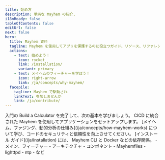 ```yaml
---
title: 始め方
description: 単純な Mayhem の紹介.
i18nReady: false
tableOfContents: false
editUrl: false
next: false
hero:
  title: Mayhem 資料
  tagline: Mayhem を使用してアプリを保護するのに役立つガイド、リソース、リファレンスなど。
  actions:
    - text: 始めよう！
      icon: rocket
      link: /installation/
      variant: primary
    - text: メイヘムのフィーチャーを学ぼう！
      icon: right-arrow
      link: /ja/concepts/why-mayhem/
  facepile:
    tagline: Mayhem で駆動され
    linkText: 参加しませんか
    link: /ja/contribute/
---
```



<CardGrid>

  <SplitCard title="ガイド付きツアーに参加する" icon="rocket">
    入門の Build a Calculator を完了して、次の基本を学びましょう。
    CICD に統合された Mayhem を使用してアプリケーションをセットアップします。
  </SplitCard>


  <Card title="Mayhem について学ぶ" icon="star">
    [メイヘム、ファジング、動的分析の仕組み](/ja/concepts/how-mayhem-works)
    について学び、コードのセキュリティと信頼性を向上させてください。
  </Card>


  <Card title="Mayhem をインストールします" icon="laptop">
    [インストール ガイド](/ja/installation) には、
     Mayhem CLI と Docker などの依存関係。
  </Card>

  <ListCard title="学" icon="open-book">
    - メイン．フィーチャー
    - アーキテクチャ
    - コンポネント
    - Mayhemfiles
  </ListCard>

  <ListCard title="例" icon="puzzle">
    - lighttpd
    - ntp
    - など
  </ListCard>
</CardGrid>

<Discord title="質問がありますか、それとも参加したいですか?" cta="Discordに参加してください"/>
